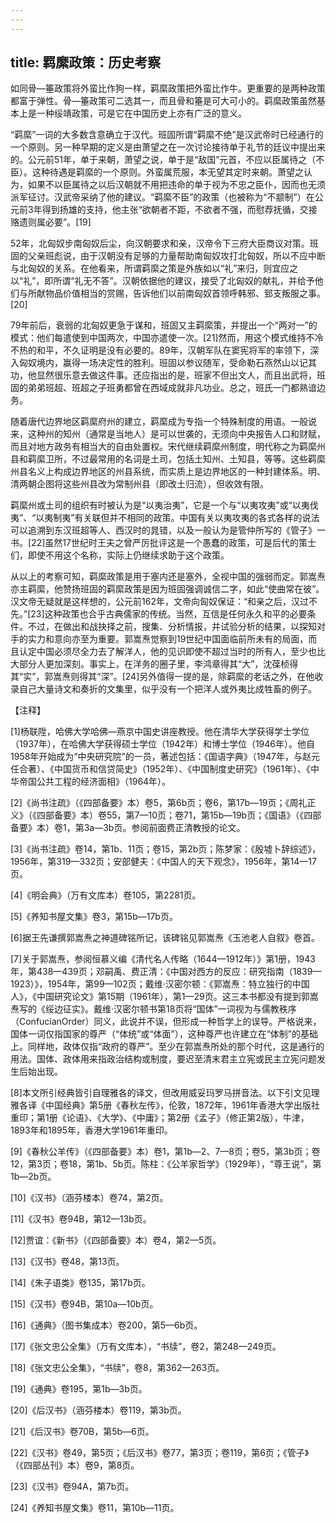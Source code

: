 ```yaml
---
---
---
```

title: 羁縻政策：历史考察
---



如同骨—箠政策将外蛮比作狗一样，羁縻政策把外蛮比作牛。更重要的是两种政策都富于弹性。骨—箠政策可二选其一，而且骨和箠是可大可小的。羁縻政策虽然基本上是一种绥靖政策，可是它在中国历史上亦有广泛的意义。

“羁縻”一词的大多数含意确立于汉代。班固所谓“羁縻不绝”是汉武帝时已经通行的一个原则。另一种早期的定义是由萧望之在一次讨论接待单于礼节的廷议中提出来的。公元前51年，单于来朝，萧望之说，单于是“敌国”元首，不应以臣属待之（不臣）。这种待遇是羁縻的一个原则。外蛮属荒服，本无望其定时来朝。萧望之认为，如果不以臣属待之以后汉朝就不用把违命的单于视为不忠之臣仆，因而也无须派军征讨。汉武帝采纳了他的建议。“羁縻不臣”的政策（也被称为“不颛制”）在公元前3年得到扬雄的支持，他主张“欲朝者不距，不欲者不强，而慰荐抚循，交接赂遗则属必要”。[19]

52年，北匈奴步南匈奴后尘，向汉朝要求和亲，汉帝令下三府大臣商议对策。班固的父亲班彪说，由于汉朝没有足够的力量帮助南匈奴攻打北匈奴，所以不应中断与北匈奴的关系。在他看来，所谓羁縻之策是外族如以“礼”来归，则宜应之以“礼”，即所谓“礼无不答”。汉朝依据他的建议，接受了北匈奴的献礼，并给予他们与所献物品价值相当的赏赐，告诉他们以前南匈奴首领呼韩邪、郅支叛服之事。[20]

79年前后，衰弱的北匈奴更急于谋和，班固又主羁縻策，并提出一个“两对一”的模式：他们每遣使到中国两次，中国亦遣使一次。[21]然而，用这个模式维持不冷不热的和平，不久证明是没有必要的。89年，汉朝军队在窦宪将军的率领下，深入匈奴境内，赢得一场决定性的胜利。班固以参议随军，受命勒石燕然山以记其功，他显然很乐意去做这件事。还应指出的是，班家不但出文人，而且出武将，班固的弟弟班超、班超之子班勇都曾在西域成就非凡功业。总之，班氏一门都熟谙边务。

随着唐代边界地区羁縻府州的建立，羁縻成为专指一个特殊制度的用语。一般说来，这种州的知州（通常是当地人）是可以世袭的，无须向中央报告人口和财赋，而且对地方政务有相当大的自由处置权。宋代继续羁縻州制度，明代称之为羁縻州县和羁縻卫所，不过最常用的名词是土司，包括土知州、土知县，等等。这些羁縻州县名义上构成边界地区的州县系统，而实质上是边界地区的一种封建体系。明、清两朝企图将这些州县改为常制州县（即改土归流），但收效有限。

羁縻州或土司的组织有时被认为是“以夷治夷”，它是一个与“以夷攻夷”或“以夷伐夷”、“以夷制夷”有关联但并不相同的政策。中国有关以夷攻夷的各式各样的说法可以追溯到东汉班超等人、西汉时的晁错，以及一般认为是管仲所写的《管子》一书。[22]虽然17世纪时王夫之曾严厉批评这是一个愚蠢的政策，可是后代的策士们，即使不用这个名称，实际上仍继续求助于这个政策。

从以上的考察可知，羁縻政策是用于塞内还是塞外，全视中国的强弱而定。郭嵩焘亦主羁縻，他赞扬班固的羁縻政策是因为班固强调诚信二字，如此“使曲常在彼”。汉文帝无疑就是这样想的，公元前162年，文帝向匈奴保证：“和亲之后，汉过不先。”[23]这种政策也合乎古典儒家的传统。当然，互信是任何永久和平的必要条件。不过，在做出和战抉择之前，搜集、分析情报，并试验分析的结果，以探知对手的实力和意向亦至为重要。郭嵩焘觉察到19世纪中国面临前所未有的局面，而且认定中国必须尽全力去了解洋人，他的见识即使不超过当时的所有人，至少也比大部分人更加深刻。事实上，在洋务的圈子里，李鸿章得其“大”，沈葆桢得其“实”，郭嵩焘则得其“深”。[24]另外值得一提的是，除羁縻的老话之外，在他收录自己大量诗文和奏折的文集里，似乎没有一个把洋人或外夷比成牲畜的例子。

【注释】

[1]杨联陞，哈佛大学哈佛—燕京中国史讲座教授。他在清华大学获得学士学位（1937年），在哈佛大学获得硕士学位（1942年）和博士学位（1946年）。他自1958年开始成为“中央研究院”的一员，著述包括：《国语字典》（1947年，与赵元任合著）、《中国货币和信贷简史》（1952年）、《中国制度史研究》（1961年）、《中华帝国公共工程的经济面相》（1964年）。

[2]《尚书注疏》（《四部备要》本）卷5，第6b页；卷6，第17b—19页；《周礼正义》（《四部备要》本）卷55，第7—10页；卷71，第15b—19b页；《国语》（《四部备要》本）卷1，第3a—3b页。参阅前面费正清教授的论文。

[3]《尚书注疏》卷14，第1b、11页；卷15，第2b页；陈梦家：《殷墟卜辞综述》，1956年，第319—332页；安部健夫：《中国人的天下观念》，1956年，第14—17页。

[4]《明会典》（万有文库本）卷105，第2281页。

[5]《养知书屋文集》卷3，第15b—17b页。

[6]据王先谦撰郭嵩焘之神道碑铭所记，该碑铭见郭嵩焘《玉池老人自叙》卷首。

[7]关于郭嵩焘，参阅恒慕义编《清代名人传略（1644—1912年）》第1册，1943年，第438—439页；邓嗣禹、费正清：《中国对西方的反应：研究指南（1839—1923）》，1954年，第99—102页；戴维·汉密尔顿：《郭嵩焘：特立独行的中国人》，《中国研究论文》第15期（1961年），第1—29页。这三本书都没有提到郭嵩焘写的《绥边征实》。戴维·汉密尔顿书第18页将“国体”一词视为与儒教秩序（ConfucianOrder）同义，此说并不误，但形成一种哲学上的误导。严格说来，国体一词仅指国家的尊严（“体统”或“体面”），这种尊严也许建立在“体制”的基础上。同样地，政体仅指“政府的尊严”。至少在郭嵩焘所处的那个时代，这是通行的用法。国体、政体用来指政治结构或制度，要迟至清末君主立宪或民主立宪问题发生后始出现。

[8]本文所引经典皆引自理雅各的译文，但改用威妥玛罗马拼音法。以下引文见理雅各译《中国经典》第5册《春秋左传》，伦敦，1872年，1961年香港大学出版社重印；第1册《论语》、《大学》、《中庸》；第2册《孟子》（修正第2版），牛津，1893年和1895年，香港大学1961年重印。

[9]《春秋公羊传》（《四部备要》本）卷1，第1b—2、7—8页；卷5，第3b页；卷12，第3页；卷18，第1b、5b页。陈柱：《公羊家哲学》（1929年），“尊王说”，第1b—2b页。

[10]《汉书》（涵芬楼本）卷74，第2页。

[11]《汉书》卷94B，第12—13b页。

[12]贾谊：《新书》（《四部备要》本）卷4，第2—5页。

[13]《汉书》卷48，第13页。

[14]《朱子语类》卷135，第17b页。

[15]《汉书》卷94B，第10a—10b页。

[16]《通典》（图书集成本）卷200，第5—6b页。

[17]《张文忠公全集》（万有文库本），“书牍”，卷2，第248—249页。

[18]《张文忠公全集》，“书牍”，卷8，第362—263页。

[19]《通典》卷195，第1b—3b页。

[20]《后汉书》（涵芬楼本）卷119，第3b页。

[21]《后汉书》卷70B，第5b—6页。

[22]《汉书》卷49，第5页；《后汉书》卷77，第3页；卷119，第6页；《管子》（《四部丛刊》本）卷9，第8页。

[23]《汉书》卷94A，第7b页。

[24]《养知书屋文集》卷11，第10b—11页。